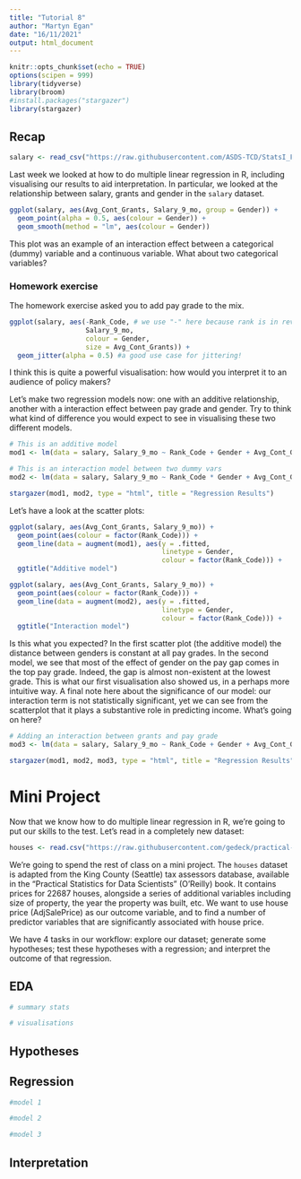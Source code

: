 ```yaml
---
title: "Tutorial 8"
author: "Martyn Egan"
date: "16/11/2021"
output: html_document
---
```


```r
knitr::opts_chunk$set(echo = TRUE)
options(scipen = 999)
library(tidyverse)
library(broom)
#install.packages("stargazer")
library(stargazer)
```

## Recap

```r
salary <- read_csv("https://raw.githubusercontent.com/ASDS-TCD/StatsI_Fall2021/main/datasets/salary.csv")
```

Last week we looked at how to do multiple linear regression in R, including visualising our results to aid interpretation. In particular, we looked at the relationship between salary, grants and gender in the `salary` dataset.

```r
ggplot(salary, aes(Avg_Cont_Grants, Salary_9_mo, group = Gender)) +
  geom_point(alpha = 0.5, aes(colour = Gender)) +
  geom_smooth(method = "lm", aes(colour = Gender))
```

This plot was an example of an interaction effect between a categorical (dummy) variable and a continuous variable. What about two categorical variables?

### Homework exercise

The homework exercise asked you to add pay grade to the mix.

```r
ggplot(salary, aes(-Rank_Code, # we use "-" here because rank is in reverse order
                   Salary_9_mo, 
                   colour = Gender,
                   size = Avg_Cont_Grants)) +
  geom_jitter(alpha = 0.5) #a good use case for jittering!
```

I think this is quite a powerful visualisation: how would you interpret it to an audience of policy makers?

Let's make two regression models now: one with an additive relationship, another with a interaction effect between pay grade and gender. Try to think what kind of difference you would expect to see in visualising these two different models.

```r
# This is an additive model
mod1 <- lm(data = salary, Salary_9_mo ~ Rank_Code + Gender + Avg_Cont_Grants)

# This is an interaction model between two dummy vars
mod2 <- lm(data = salary, Salary_9_mo ~ Rank_Code * Gender + Avg_Cont_Grants)

stargazer(mod1, mod2, type = "html", title = "Regression Results")
```

Let's have a look at the scatter plots:

```r
ggplot(salary, aes(Avg_Cont_Grants, Salary_9_mo)) +
  geom_point(aes(colour = factor(Rank_Code))) +
  geom_line(data = augment(mod1), aes(y = .fitted, 
                                      linetype = Gender, 
                                      colour = factor(Rank_Code))) +
  ggtitle("Additive model")

ggplot(salary, aes(Avg_Cont_Grants, Salary_9_mo)) +
  geom_point(aes(colour = factor(Rank_Code))) +
  geom_line(data = augment(mod2), aes(y = .fitted, 
                                      linetype = Gender, 
                                      colour = factor(Rank_Code))) +
  ggtitle("Interaction model")
```

Is this what you expected? In the first scatter plot (the additive model) the distance between genders is constant at all pay grades. In the second model, we see that most of the effect of gender on the pay gap comes in the top pay grade. Indeed, the gap is almost non-existent at the lowest grade. This is what our first visualisation also showed us, in a perhaps more intuitive way. A final note here about the significance of our model: our interaction term is not statistically significant, yet we can see from the scatterplot that it plays a substantive role in predicting income. What's going on here?

```r
# Adding an interaction between grants and pay grade
mod3 <- lm(data = salary, Salary_9_mo ~ Rank_Code + Gender + Avg_Cont_Grants + Rank_Code:Gender + Rank_Code:Avg_Cont_Grants)

stargazer(mod1, mod2, mod3, type = "html", title = "Regression Results")
```

# Mini Project

Now that we know how to do multiple linear regression in R, we're going to put our skills to the test. Let's read in a completely new dataset:

```r
houses <- read.csv("https://raw.githubusercontent.com/gedeck/practical-statistics-for-data-scientists/master/data/house_sales.csv", sep = "\t")
```

We're going to spend the rest of class on a mini project. The `houses` dataset is adapted from the King County (Seattle) tax assessors database, available in the "Practical Statistics for Data Scientists" (O'Reilly) book. It contains prices for 22687 houses, alongside a series of additional variables including size of property, the year the property was built, etc. We want to use house price (AdjSalePrice) as our outcome variable, and to find a number of predictor variables that are significantly associated with house price.

We have 4 tasks in our workflow: explore our dataset; generate some hypotheses; test these hypotheses with a regression; and interpret the outcome of that regression.

## EDA

```r
# summary stats

# visualisations

```

## Hypotheses



## Regression

```r
#model 1

#model 2

#model 3

```

## Interpretation

